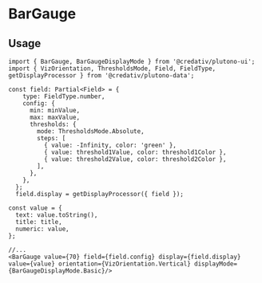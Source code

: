 
<Meta title="MDX|BarGauge" component={BarGauge} />

# BarGauge

## Usage
```tsx
import { BarGauge, BarGaugeDisplayMode } from '@credativ/plutono-ui';
import { VizOrientation, ThresholdsMode, Field, FieldType, getDisplayProcessor } from '@credativ/plutono-data';

const field: Partial<Field> = {
    type: FieldType.number,
    config: {
      min: minValue,
      max: maxValue,
      thresholds: {
        mode: ThresholdsMode.Absolute,
        steps: [
          { value: -Infinity, color: 'green' },
          { value: threshold1Value, color: threshold1Color },
          { value: threshold2Value, color: threshold2Color },
        ],
      },
    },
  };
  field.display = getDisplayProcessor({ field });

const value = {
  text: value.toString(),
  title: title,
  numeric: value,
};

//...
<BarGauge value={70} field={field.config} display={field.display} value={value} orientation={VizOrientation.Vertical} displayMode={BarGaugeDisplayMode.Basic}/>
```

<Props of={BarGauge} />

